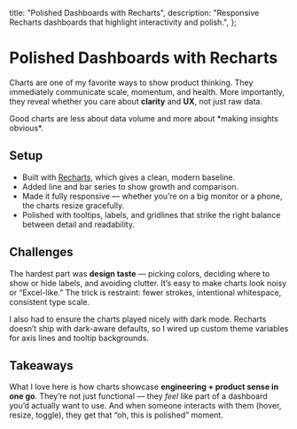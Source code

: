 
  title: "Polished Dashboards with Recharts",
  description:
    "Responsive Recharts dashboards that highlight interactivity and polish.",
};

# Polished Dashboards with Recharts

Charts are one of my favorite ways to show product thinking. They immediately communicate scale, momentum, and health. More importantly, they reveal whether you care about **clarity** and **UX**, not just raw data.

<Callout type="note">
  Good charts are less about data volume and more about *making insights
  obvious*.
</Callout>

## Setup

- Built with [Recharts](https://recharts.org/), which gives a clean, modern baseline.
- Added line and bar series to show growth and comparison.
- Made it fully responsive — whether you’re on a big monitor or a phone, the charts resize gracefully.
- Polished with tooltips, labels, and gridlines that strike the right balance between detail and readability.

## Challenges

The hardest part was **design taste** — picking colors, deciding where to show or hide labels, and avoiding clutter. It’s easy to make charts look noisy or “Excel-like.” The trick is restraint: fewer strokes, intentional whitespace, consistent type scale.

I also had to ensure the charts played nicely with dark mode. Recharts doesn’t ship with dark-aware defaults, so I wired up custom theme variables for axis lines and tooltip backgrounds.

## Takeaways

What I love here is how charts showcase **engineering + product sense in one go**. They’re not just functional — they _feel_ like part of a dashboard you’d actually want to use. And when someone interacts with them (hover, resize, toggle), they get that “oh, this is polished” moment.

<Demo />

